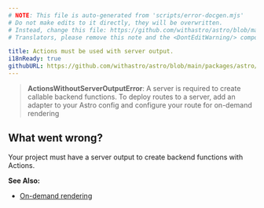 ```yaml
---
# NOTE: This file is auto-generated from 'scripts/error-docgen.mjs'
# Do not make edits to it directly, they will be overwritten.
# Instead, change this file: https://github.com/withastro/astro/blob/main/packages/astro/src/core/errors/errors-data.ts
# Translators, please remove this note and the <DontEditWarning/> component.

title: Actions must be used with server output.
i18nReady: true
githubURL: https://github.com/withastro/astro/blob/main/packages/astro/src/core/errors/errors-data.ts
---
```


<DontEditWarning />


> **ActionsWithoutServerOutputError**: A server is required to create callable backend functions. To deploy routes to a server, add an adapter to your Astro config and configure your route for on-demand rendering

## What went wrong?
Your project must have a server output to create backend functions with Actions.

**See Also:**
-  [On-demand rendering](https://5-0-0-beta.docs.astro.build/en/guides/on-demand-rendering/)


